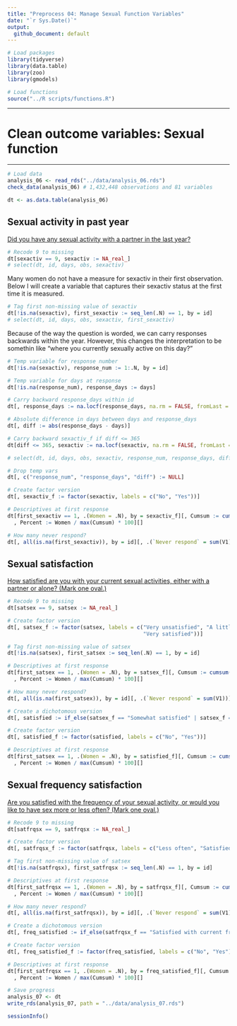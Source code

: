 ```yaml
---
title: "Preprocess 04: Manage Sexual Function Variables"
date: "`r Sys.Date()`"
output: 
  github_document: default
---
```


```r
# Load packages
library(tidyverse)
library(data.table)
library(zoo)
library(gmodels)

# Load functions
source("../R scripts/functions.R")
```

-------------------------------------------------------------------------------

# Clean outcome variables: Sexual function

-------------------------------------------------------------------------------

```r
# Load data
analysis_06 <- read_rds("../data/analysis_06.rds")
check_data(analysis_06) # 1,432,448 observations and 81 variables
```

```r
dt <- as.data.table(analysis_06)
```

## Sexual activity in past year

[Did you have any sexual activity with a partner in the last year?](https://www.whi.org/researchers/data/WhiDataDict/f37_ctos_inv.pdf)

```r
# Recode 9 to missing
dt[sexactiv == 9, sexactiv := NA_real_]
# select(dt, id, days, obs, sexactiv)
```

Many women do not have a measure for sexactiv in their first observation. Below I will create a variable that captures their sexactiv status at the first time it is measured.

```r
# Tag first non-missing value of sexactiv
dt[!is.na(sexactiv), first_sexactiv := seq_len(.N) == 1, by = id]
# select(dt, id, days, obs, sexactiv, first_sexactiv)
```

Because of the way the question is worded, we can carry responses backwards within the year. However, this changes the interpretation to be somethin like "where you currently sexually active on this day?"

```r
# Temp variable for response number
dt[!is.na(sexactiv), response_num := 1:.N, by = id]

# Temp variable for days at response
dt[!is.na(response_num), response_days := days]

# Carry backward response_days within id
dt[, response_days := na.locf(response_days, na.rm = FALSE, fromLast = TRUE), by = id]

# Absolute difference in days between days and response_days
dt[, diff := abs(response_days - days)]

# Carry backward sexactiv_f if diff <= 365
dt[diff <= 365, sexactiv := na.locf(sexactiv, na.rm = FALSE, fromLast = TRUE), by = id]

# select(dt, id, days, obs, sexactiv, response_num, response_days, diff)

# Drop temp vars
dt[, c("response_num", "response_days", "diff") := NULL]

# Create factor version
dt[, sexactiv_f := factor(sexactiv, labels = c("No", "Yes"))]

# Descriptives at first response
dt[first_sexactiv == 1, .(Women = .N), by = sexactiv_f][, Cumsum := cumsum(Women)][
  , Percent := Women / max(Cumsum) * 100][]
```

```r
# How many never respond?
dt[, all(is.na(first_sexactiv)), by = id][, .(`Never respond` = sum(V1))][] # 2,859
```


## Sexual satisfaction

[How satisfied are you with your current sexual activities, either with a partner or alone? (Mark
one oval.)](https://www.whi.org/researchers/data/WhiDataDict/f37_ctos_inv.pdf)

```r
# Recode 9 to missing
dt[satsex == 9, satsex := NA_real_]

# Create factor version
dt[, satsex_f := factor(satsex, labels = c("Very unsatisfied", "A little unsatisfied", "Somewhat satisfied",
                                           "Very satisfied"))]

# Tag first non-missing value of satsex
dt[!is.na(satsex), first_satsex := seq_len(.N) == 1, by = id]

# Descriptives at first response
dt[first_satsex == 1, .(Women = .N), by = satsex_f][, Cumsum := cumsum(Women)][
  , Percent := Women / max(Cumsum) * 100][]
```

```r
# How many never respond?
dt[, all(is.na(first_satsex)), by = id][, .(`Never respond` = sum(V1))][] # 18,064
```

```r
# Create a dichotomous version
dt[, satisfied := if_else(satsex_f == "Somewhat satisfied" | satsex_f == "Very satisfied", 1, 0, NA_real_)]

# Create factor version
dt[, satisfied_f := factor(satisfied, labels = c("No", "Yes"))]

# Descriptives at first response
dt[first_satsex == 1, .(Women = .N), by = satisfied_f][, Cumsum := cumsum(Women)][
  , Percent := Women / max(Cumsum) * 100][]
```

## Sexual frequency satisfaction

[Are you satisfied with the frequency of your sexual activity, or would you like to have sex more or
less often? (Mark one oval.)](https://www.whi.org/researchers/data/WhiDataDict/f37_ctos_inv.pdf)

```r
# Recode 9 to missing
dt[satfrqsx == 9, satfrqsx := NA_real_]

# Create factor version
dt[, satfrqsx_f := factor(satfrqsx, labels = c("Less often", "Satisfied with current frequency", "More often"))]

# Tag first non-missing value of satsex
dt[!is.na(satfrqsx), first_satfrqsx := seq_len(.N) == 1, by = id]

# Descriptives at first response
dt[first_satfrqsx == 1, .(Women = .N), by = satfrqsx_f][, Cumsum := cumsum(Women)][
  , Percent := Women / max(Cumsum) * 100][]
```

```r
# How many never respond?
dt[, all(is.na(first_satfrqsx)), by = id][, .(`Never respond` = sum(V1))][] # 26,229
```

```r
# Create a dichotomous version
dt[, freq_satisfied := if_else(satfrqsx_f == "Satisfied with current frequency", 1, 0, NA_real_)]

# Create factor version
dt[, freq_satisfied_f := factor(freq_satisfied, labels = c("No", "Yes"))]

# Descriptives at first response
dt[first_satfrqsx == 1, .(Women = .N), by = freq_satisfied_f][, Cumsum := cumsum(Women)][
  , Percent := Women / max(Cumsum) * 100][]
```

```r
# Save progress
analysis_07 <- dt
write_rds(analysis_07, path = "../data/analysis_07.rds")
```

```r
sessionInfo()
```